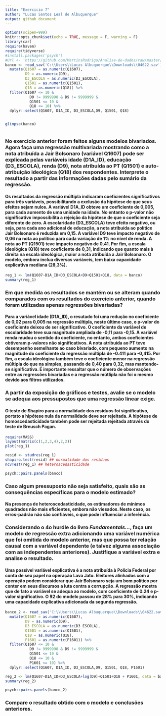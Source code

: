---
title: "Exercicio 7"
author: "Lucas Santos Leal de Albuquerque"
output: github_document
---

```{r setup, include=FALSE}
options(scipen=999)
knitr::opts_chunk$set(echo = TRUE, message = F, warning = F)
library(car)
require(haven)
require(tidyverse)
#install.packages('psych')
#Url <- 'https://github.com/MartinsRodrigo/Analise-de-dados/raw/master/04622.sav'
banco <- read_sav('C:\\Users\\Lucas Albuquerque\\Downloads\\04622.sav') %>%
  mutate(Q1607 = as.numeric(Q1607),
         D9 = as.numeric(D9),
         D3_ESCOLA = as.numeric(D3_ESCOLA),
         Q1501 = as.numeric(Q1501),
         Q18 = as.numeric(Q18)) %>%
  filter(Q1607 <= 10 &
           D9 != 9999998 & D9 != 9999999 &
           Q1501 <= 10 &
           Q18 <= 10) %>%
  dplyr::select(Q1607, D1A_ID, D3_ESCOLA,D9, Q1501, Q18)


glimpse(banco)



```


### No exercício anterior foram feitos alguns modelos bivariados. Agora faça uma regressão multivariada mostrando como a nota atribuída a Jair Bolsonaro (variável Q1607) pode ser explicada pelas variáveis idade (D1A_ID), educação (D3_ESCOLA), renda (D9), nota atribuída ao PT (Q1501) e auto-atribuição ideológica (Q18) dos respondentes. Interprete o resultado a partir das informações dadas pelo sumário da regressão.

#### Os resultados da regressão múltipla indicaram coeficientes significativos para três variáveis, possibilitando a exclusão da hipótese de que seus efeitos sejam nulos. A variável D1A_ID obteve um coeficiente de 0,005, para cada aumento de uma unidade na idade. No entanto o p-valor não significativo impossibilita a rejeição da hipótese de que o coeficiente seja diferente de zero. A escolaridade (D3_ESCOLA) teve efeito negativo, ou seja, para cada ano adicional de educação, a nota atribuída ao político Jair Bolsonaro é reduzida em 0,15. A variável D9 teve impacto negativo de 0,06 na nota ao político para cada variação de 1% no nível de renda. A nota ao PT (Q1501) teve impacto negativo de 0,41. Por fim, a escala ideológica (Q18) teve coeficiente de 0,31, indicando que quanto mais à direita na escala ideológica, maior a nota atribuída a Jair Bolsonaro. O modelo, embora inclua diversas variáveis, tem baixa capacidade explicativa mediana (28,3%).


```{r}
reg_1 <- lm(Q1607~D1A_ID+D3_ESCOLA+D9+Q1501+Q18, data = banco)
summary(reg_1)

```

### Em que medida os resultados se mantém ou se alteram quando comparados com os resultados do exercício anterior, quando foram utilizadas apenas regressões bivariadas?
#### Para a variável idade (D1A_ID), o resutado foi uma redução no coeficiente de 0,02 para 0,005 na regressão múltipla, neste último caso, o p-valor do coeficiente deixou de ser significativo. O coeficiente da variável de escolaridade teve sua magnitude ampliada de -0,11 para -0,15. A variável renda mudou o sentido do coeficiente, no entanto, ambos coeficientes obtiveram p-valores não significativos. A nota atribuída ao PT teve desempenho semelhante ao caso bivariado, com pequeno aumento na magnitude do coeficiente da regressão múltipla de -0.411 para -0,415. Por fim, a escala ideológica também teve o coeficiente menor na regressão múltipla do que na simples, passando de 0,40 para 0,32, mas mantendo-se significativa. É importante ressaltar que o número de observações entre as regressões bivariadas e a regressão mútlipla não foi o mesmo devido aos filtros utilizados.

### A partir da exposição de gráficos e testes, avalie se o modelo se adequa aos pressupostos que uma regressão linear exige.
#### O teste de Shapiro para a normalidade dos resíduos foi significativo, portato a hipótese nula da normalidade deve ser rejeitada. A hipótese de homoscedasticidade também pode ser rejeitada rejeitada através do teste de Breusch Pagan.

```{r}
require(MASS)
layout(matrix(c(1,2,3,4),2,2))
plot(reg_1)

resid <- studres(reg_1)
shapiro.test(resid) ## normalidade dos resíduos
ncvTest(reg_1) ## heteroscedasticidade

psych::pairs.panels(banco)

```

### Caso algum pressuposto não seja satisfeito, quais são as consequências específicas para o modelo estimado?

#### Na presença de heteroscedasticidade, os estimadores de mínimos quadrados não mais eficientes, embora não viesados. Neste caso, os erros-padrão não são confiáveis, o que pode influenciar a inferência.

### Considerando o 4o hurdle do livro *Fundamentals...*, faça um modelo de regressão extra adicionando uma variável **numérica** que foi omitida do modelo anterior, mas que possa ter relação causal com a variável dependente (e talvez alguma associação com as independentes anteriores). Justifique a variável extra e analise o resultado. 

#### Uma possível variável explicativa é a nota atribuída à Polícia Federal por conta de seu papel na operação Lava Jato. Eleitores alinhados com a operação podem considerar que Jair Bolsonaro seja um bom político por conter em seus discursos a luta contra a corrupção. A regressão mostra que de fato a variável se adequa ao modelo, com coeficiente de 0.24 e p-valor significativo. O R2 do modelo passou de 28% para 30%, indicando uma capacidade explicativa adicionada da segunda regressão.

```{r}
banco_2 <- read_sav('C:\\Users\\Lucas Albuquerque\\Downloads\\04622.sav') %>%
  mutate(Q1607 = as.numeric(Q1607),
         D9 = as.numeric(D9),
         D3_ESCOLA = as.numeric(D3_ESCOLA),
         Q1501 = as.numeric(Q1501),
         Q18 = as.numeric(Q18),
         P1601 = as.numeric(P1601)) %>%
  filter(Q1607 <= 10 &
           D9 != 9999998 & D9 != 9999999 &
           Q1501 <= 10 &
           Q18 <= 10 &
           P1601 <= 10) %>%
  dplyr::select(Q1607, D1A_ID, D3_ESCOLA,D9, Q1501, Q18, P1601)

reg_2 <- lm(Q1607~D1A_ID+D3_ESCOLA+log(D9)+Q1501+Q18 + P1601, data = banco_2)
summary(reg_2)

psych::pairs.panels(banco_2)
```

### Compare o resultado obtido com o modelo e conclusões anteriores.